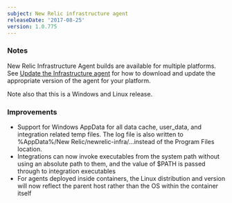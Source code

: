 ```yaml
---
subject: New Relic infrastructure agent
releaseDate: '2017-08-25'
version: 1.0.775
---
```


### Notes

New Relic Infrastructure Agent builds are available for multiple platforms. See [Update the Infrastructure agent](https://docs.newrelic.com/docs/infrastructure/new-relic-infrastructure/installation/update-infrastructure-agent) for how to download and update the appropriate version of the agent for your platform.

Note also that this is a Windows and Linux release.

### Improvements

* Support for Windows AppData for all data cache, user_data, and integration related temp files. The log file is also written to %AppData%/New Relic/newrelic-infra/...instead of the Program Files location.
* Integrations can now invoke executables from the system path without using an absolute path to them, and the value of $PATH is passed through to integration executables
* For agents deployed inside containers, the Linux distribution and version will now reflect the parent host rather than the OS within the container itself
